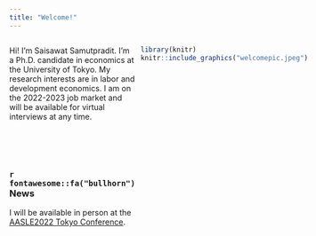 ```yaml
---
title: "Welcome!"
---
```


:::: {style="display: grid; grid-template-columns: 1fr 1fr; grid-column-gap: 10px;"}

::: {}
Hi! I'm Saisawat Samutpradit. I'm a Ph.D. candidate in economics at the University of Tokyo. My research interests are in labor and development economics. I am on the 2022-2023 job market and will be available for virtual interviews at any time.

\
\
\

### `r fontawesome::fa("bullhorn")` News
I will be available in person at the [AASLE2022 Tokyo Conference](https://www.aasle.org/tokyo-job-market-candidates).
:::

::: {}
```r
library(knitr)
knitr::include_graphics("welcomepic.jpeg")
```
:::

::::
